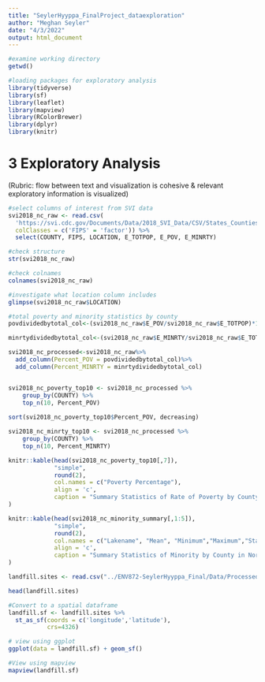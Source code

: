 ```yaml
---
title: "SeylerHyyppa_FinalProject_dataexploration"
author: "Meghan Seyler"
date: "4/3/2022"
output: html_document
---
```


```r
#examine working directory
getwd()

#loading packages for exploratory analysis 
library(tidyverse)
library(sf)
library(leaflet)
library(mapview)
library(RColorBrewer)
library(dplyr)
library(knitr)
```

# 3 Exploratory Analysis
(Rubric: flow between text and visualization is cohesive & relevant exploratory information is visualized)

```r
#select columns of interest from SVI data
svi2018_nc_raw <- read.csv(
  'https://svi.cdc.gov/Documents/Data/2018_SVI_Data/CSV/States_Counties/NorthCarolina_COUNTY.csv',
  colClasses = c('FIPS' = 'factor')) %>% 
  select(COUNTY, FIPS, LOCATION, E_TOTPOP, E_POV, E_MINRTY)

#check structure
str(svi2018_nc_raw)

#check colnames
colnames(svi2018_nc_raw)

#investigate what location column includes
glimpse(svi2018_nc_raw$LOCATION)

#total poverty and minority statistics by county
povdividedbytotal_col<-(svi2018_nc_raw$E_POV/svi2018_nc_raw$E_TOTPOP)*100

minrtydividedbytotal_col<-(svi2018_nc_raw$E_MINRTY/svi2018_nc_raw$E_TOTPOP)*100

svi2018_nc_processed<-svi2018_nc_raw%>%
  add_column(Percent_POV = povdividedbytotal_col)%>%
  add_column(Percent_MINRTY = minrtydividedbytotal_col)


svi2018_nc_poverty_top10 <- svi2018_nc_processed %>%
    group_by(COUNTY) %>%
    top_n(10, Percent_POV)
    
sort(svi2018_nc_poverty_top10$Percent_POV, decreasing)

svi2018_nc_minrty_top10 <- svi2018_nc_processed %>%
    group_by(COUNTY) %>%
    top_n(10, Percent_MINRTY)

```

```r
knitr::kable(head(svi2018_nc_poverty_top10[,7]), 
             "simple", 
             round(2),
             col.names = c("Poverty Percentage"),
             align = 'c',
             caption = "Summary Statistics of Rate of Poverty by County in North Carolina 2018"
)

knitr::kable(head(svi2018_nc_minority_summary[,1:5]), 
             "simple", 
             round(2),
             col.names = c("Lakename", "Mean", "Minimum","Maximum","Standard Deviation"), 
             align = 'c',
             caption = "Summary Statistics of Minority by County in North Carolina 2018"
) 
```


```r

landfill.sites <- read.csv("../ENV872-SeylerHyyppa_Final/Data/Processed/SW_Facility_Processed.csv", stringsAsFactors = TRUE)

head(landfill.sites)

#Convert to a spatial dataframe
landfill.sf <- landfill.sites %>% 
  st_as_sf(coords = c('longitude','latitude'),
           crs=4326)

# view using ggplot
ggplot(data = landfill.sf) + geom_sf()

#View using mapview
mapview(landfill.sf)

```

